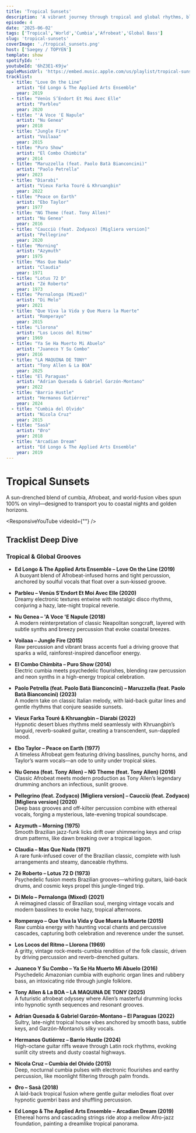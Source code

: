 ```yaml
---
title: 'Tropical Sunsets'
description: 'A vibrant journey through tropical and global rhythms, blending cumbia, Afrobeat, and world-fusion tracks for a sun-kissed listening experience—100% vinyl.'
episode: 4
date: '2025-06-02'
tags: ['Tropical','World','Cumbia','Afrobeat','Global Bass']
slug: 'tropical-sunsets'
coverImage: './tropical_sunsets.png'
host: ['Saegey / TOPYEN']
template: show
spotifyId: ''
youtubeId: '6hZ3E1-K9jw'
appleMusicUrl: 'https://embed.music.apple.com/us/playlist/tropical-sunsets/pl.u-xlxq3IJgRXg'
tracklist:
  - title: "Love On the Line"
    artist: "Ed Longo & The Applied Arts Ensemble"
    year: 2019
  - title: "Venùs S’Endort Et Moi Avec Elle"
    artist: "Parbleu"
    year: 2020
  - title: "'A Voce 'E Napule"
    artist: "Nu Genea"
    year: 2018
  - title: "Jungle Fire"
    artist: "Voilaaa"
    year: 2015
  - title: "Puro Show"
    artist: "El Combo Chimbita"
    year: 2014
  - title: "Maruzzella (feat. Paolo Batà Bianconcini)"
    artist: "Paolo Petrella"
    year: 2023
  - title: "Diarabi"
    artist: "Vieux Farka Touré & Khruangbin"
    year: 2022
  - title: "Peace on Earth"
    artist: "Ebo Taylor"
    year: 1977
  - title: "NG Theme (feat. Tony Allen)"
    artist: "Nu Genea"
    year: 2016
  - title: "Caucciù (feat. Zodyaco) [Migliera version]"
    artist: "Pellegrino"
    year: 2020
  - title: "Morning"
    artist: "Azymuth"
    year: 1975
  - title: "Mas Que Nada"
    artist: "Claudia"
    year: 1971
  - title: "Lotus 72 D"
    artist: "Zé Roberto"
    year: 1973
  - title: "Pernalonga (Mixed)"
    artist: "Di Melo"
    year: 2021
  - title: "Que Viva la Vida y Que Muera la Muerte"
    artist: "Romperayo"
    year: 2015
  - title: "Llorona"
    artist: "Los Locos del Ritmo"
    year: 1969
  - title: "Ya Se Ha Muerto Mi Abuelo"
    artist: "Juaneco Y Su Combo"
    year: 2016
  - title: "LA MAQUINA DE TONY"
    artist: "Tony Allen & La BOA"
    year: 2025
  - title: "El Paraguas"
    artist: "Adrian Quesada & Gabriel Garzón-Montano"
    year: 2022
  - title: "Barrio Hustle"
    artist: "Hermanos Gutiérrez"
    year: 2024
  - title: "Cumbia del Olvido"
    artist: "Nicola Cruz"
    year: 2015
  - title: "Sasà"
    artist: "Øro"
    year: 2018
  - title: "Arcadian Dream"
    artist: "Ed Longo & The Applied Arts Ensemble"
    year: 2019
---
```


# **Tropical Sunsets**

A sun-drenched blend of cumbia, Afrobeat, and world-fusion vibes spun 100% on vinyl—designed to transport you to coastal nights and golden horizons.

<ResponsiveYouTube videoId={"<YouTubeID>"} />

## **Tracklist Deep Dive**

### **Tropical & Global Grooves**

- **Ed Longo & The Applied Arts Ensemble – Love On the Line (2019)**  
  A buoyant blend of Afrobeat-infused horns and tight percussion, anchored by soulful vocals that float over a sun-kissed groove.

- **Parbleu – Venùs S’Endort Et Moi Avec Elle (2020)**  
  Dreamy electronic textures entwine with nostalgic disco rhythms, conjuring a hazy, late-night tropical reverie.

- **Nu Genea – 'A Voce 'E Napule (2018)**  
  A modern reinterpretation of classic Neapolitan songcraft, layered with subtle synths and breezy percussion that evoke coastal breezes.

- **Voilaaa – Jungle Fire (2015)**  
  Raw percussion and vibrant brass accents fuel a driving groove that sparks a wild, rainforest-inspired dancefloor energy.

- **El Combo Chimbita – Puro Show (2014)**  
  Electric cumbia meets psychedelic flourishes, blending raw percussion and neon synths in a high-energy tropical celebration.

- **Paolo Petrella (feat. Paolo Batà Bianconcini) – Maruzzella (feat. Paolo Batà Bianconcini) (2023)**  
  A modern take on classic Italian melody, with laid-back guitar lines and gentle rhythms that conjure seaside sunsets.

- **Vieux Farka Touré & Khruangbin – Diarabi (2022)**  
  Hypnotic desert blues rhythms meld seamlessly with Khruangbin’s languid, reverb-soaked guitar, creating a transcendent, sun-dappled mood.

- **Ebo Taylor – Peace on Earth (1977)**  
  A timeless Afrobeat gem featuring driving basslines, punchy horns, and Taylor’s warm vocals—an ode to unity under tropical skies.

- **Nu Genea (feat. Tony Allen) – NG Theme (feat. Tony Allen) (2016)**  
  Classic Afrobeat meets modern production as Tony Allen’s legendary drumming anchors an infectious, sunlit groove.

- **Pellegrino (feat. Zodyaco) [Migliera version] – Caucciù (feat. Zodyaco) [Migliera version] (2020)**  
  Deep bass grooves and off-kilter percussion combine with ethereal vocals, forging a mysterious, late-evening tropical soundscape.

- **Azymuth – Morning (1975)**  
  Smooth Brazilian jazz-funk licks drift over shimmering keys and crisp drum patterns, like dawn breaking over a tropical lagoon.

- **Claudia – Mas Que Nada (1971)**  
  A rare funk-infused cover of the Brazilian classic, complete with lush arrangements and steamy, danceable rhythms.

- **Zé Roberto – Lotus 72 D (1973)**  
  Psychedelic fusion meets Brazilian grooves—whirling guitars, laid-back drums, and cosmic keys propel this jungle-tinged trip.

- **Di Melo – Pernalonga (Mixed) (2021)**  
  A reimagined classic of Brazilian soul, merging vintage vocals and modern basslines to evoke hazy, tropical afternoons.

- **Romperayo – Que Viva la Vida y Que Muera la Muerte (2015)**  
  Raw cumbia energy with haunting vocal chants and percussive cascades, capturing both celebration and reverence under the sunset.

- **Los Locos del Ritmo – Llorona (1969)**  
  A gritty, vintage rock-meets-cumbia rendition of the folk classic, driven by driving percussion and reverb-drenched guitars.

- **Juaneco Y Su Combo – Ya Se Ha Muerto Mi Abuelo (2016)**  
  Psychedelic Amazonian cumbia with euphoric organ lines and rubbery bass, an intoxicating ride through jungle folklore.

- **Tony Allen & La BOA – LA MAQUINA DE TONY (2025)**  
  A futuristic afrobeat odyssey where Allen’s masterful drumming locks into hypnotic synth sequences and resonant grooves.

- **Adrian Quesada & Gabriel Garzón-Montano – El Paraguas (2022)**  
  Sultry, late-night tropical house vibes anchored by smooth bass, subtle keys, and Garzón-Montano’s silky vocals.

- **Hermanos Gutiérrez – Barrio Hustle (2024)**  
  High-octane guitar riffs weave through Latin rock rhythms, evoking sunlit city streets and dusty coastal highways.

- **Nicola Cruz – Cumbia del Olvido (2015)**  
  Deep, nocturnal cumbia pulses with electronic flourishes and earthy percussion, like moonlight filtering through palm fronds.

- **Øro – Sasà (2018)**  
  A laid-back tropical fusion where gentle guitar melodies float over hypnotic guembri bass and shuffling percussion.

- **Ed Longo & The Applied Arts Ensemble – Arcadian Dream (2019)**  
  Ethereal horns and cascading strings ride atop a mellow Afro-jazz foundation, painting a dreamlike tropical panorama.